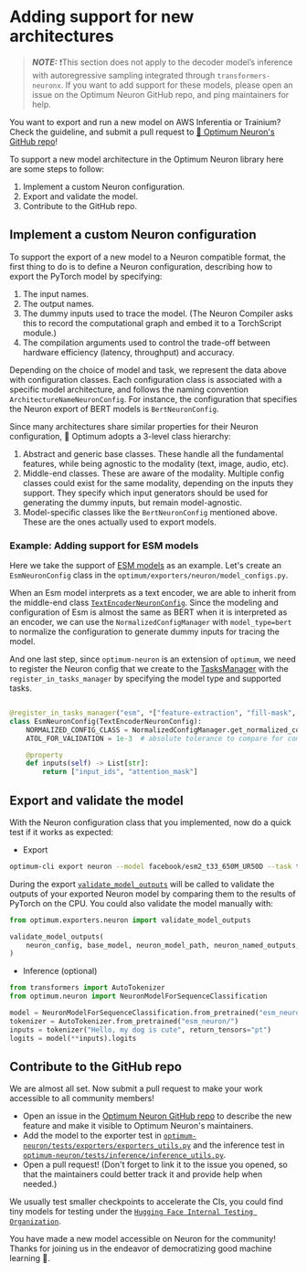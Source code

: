 <!--Copyright 2024 The HuggingFace Team. All rights reserved.

Licensed under the Apache License, Version 2.0 (the "License"); you may not use this file except in compliance with
the License. You may obtain a copy of the License at

http://www.apache.org/licenses/LICENSE-2.0

Unless required by applicable law or agreed to in writing, software distributed under the License is distributed on
an "AS IS" BASIS, WITHOUT WARRANTIES OR CONDITIONS OF ANY KIND, either express or implied. See the License for the
specific language governing permissions and limitations under the License.
-->

# Adding support for new architectures



> **_NOTE:_** ❗This section does not apply to the decoder model’s inference with autoregressive sampling integrated through `transformers-neuronx`. If you want to add support for these models, please open an issue on the Optimum Neuron GitHub repo, and ping maintainers for help.

You want to export and run a new model on AWS Inferentia or Trainium? Check the guideline, and submit a pull request to [🤗 Optimum Neuron's GitHub repo](https://github.com/huggingface/optimum-neuron/)! 

To support a new model architecture in the Optimum Neuron library here are some steps to follow:

1. Implement a custom Neuron configuration.
2. Export and validate the model.
3. Contribute to the GitHub repo. 

## Implement a custom Neuron configuration

To support the export of a new model to a Neuron compatible format, the first thing to do is to define a Neuron configuration, describing how to export the PyTorch model by specifying:

1. The input names.
2. The output names.
3. The dummy inputs used to trace the model. (The Neuron Compiler asks this to record the computational graph and embed it to a TorchScript module.)
4. The compilation arguments used to control the trade-off between hardware efficiency (latency, throughput) and accuracy.

Depending on the choice of model and task, we represent the data above with configuration classes. Each configuration class is associated with
a specific model architecture, and follows the naming convention `ArchitectureNameNeuronConfig`. For instance, the configuration that specifies the Neuron
export of BERT models is `BertNeuronConfig`.

Since many architectures share similar properties for their Neuron configuration, 🤗 Optimum adopts a 3-level class hierarchy:

1. Abstract and generic base classes. These handle all the fundamental features, while being agnostic to the modality (text, image, audio, etc).
2. Middle-end classes. These are aware of the modality. Multiple config classes could exist for the same modality, depending on the inputs they support. They specify which input generators should be used for generating the dummy inputs, but remain model-agnostic.
3. Model-specific classes like the `BertNeuronConfig` mentioned above. These are the ones actually used to export models.

### Example: Adding support for ESM models

Here we take the support of [ESM models](https://huggingface.co/docs/transformers/model_doc/esm#esm) as an example. Let's create an `EsmNeuronConfig` class in the `optimum/exporters/neuron/model_configs.py`.

When an Esm model interprets as a text encoder, we are able to inherit from the middle-end class [`TextEncoderNeuronConfig`](https://github.com/huggingface/optimum-neuron/blob/v0.0.18/optimum/exporters/neuron/config.py#L36). 
Since the modeling and configuration of Esm is almost the same as BERT when it is interpreted as an encoder, we can use the `NormalizedConfigManager` with `model_type=bert` to normalize the configuration to generate dummy inputs for tracing the model.

And one last step, since `optimum-neuron` is an extension of `optimum`, we need to register the Neuron config that we create to the [TasksManager](https://huggingface.co/docs/optimum/main/en/exporters/task_manager#optimum.exporters.TasksManager) with the `register_in_tasks_manager` by specifying the model type and supported tasks.

```python

@register_in_tasks_manager("esm", *["feature-extraction", "fill-mask", "text-classification", "token-classification"])
class EsmNeuronConfig(TextEncoderNeuronConfig):
    NORMALIZED_CONFIG_CLASS = NormalizedConfigManager.get_normalized_config_class("bert")
    ATOL_FOR_VALIDATION = 1e-3  # absolute tolerance to compare for comparing model on CPUs

    @property
    def inputs(self) -> List[str]:
        return ["input_ids", "attention_mask"]

```

## Export and validate the model

With the Neuron configuration class that you implemented, now do a quick test if it works as expected:

* Export

```bash
optimum-cli export neuron --model facebook/esm2_t33_650M_UR50D --task text-classification --batch_size 1 --sequence_length 16 esm_neuron/
```

During the export [`validate_model_outputs`](https://github.com/huggingface/optimum-neuron/blob/7b18de9ddfa5c664c94051304c651eaf855c3e0b/optimum/exporters/neuron/convert.py#L136) will be called to validate the outputs of your exported Neuron model by comparing them to the results of PyTorch on the CPU. You could also validate the model manually with:

```python
from optimum.exporters.neuron import validate_model_outputs

validate_model_outputs(
    neuron_config, base_model, neuron_model_path, neuron_named_outputs, neuron_config.ATOL_FOR_VALIDATION
)
```

* Inference (optional)

```python
from transformers import AutoTokenizer
from optimum.neuron import NeuronModelForSequenceClassification

model = NeuronModelForSequenceClassification.from_pretrained("esm_neuron/")
tokenizer = AutoTokenizer.from_pretrained("esm_neuron/")
inputs = tokenizer("Hello, my dog is cute", return_tensors="pt")
logits = model(**inputs).logits
```

## Contribute to the GitHub repo

We are almost all set. Now submit a pull request to make your work accessible to all community members!

* Open an issue in the [Optimum Neuron GitHub repo](https://github.com/huggingface/optimum-neuron/issues) to describe the new feature and make it visible to Optimum Neuron's maintainers.
* Add the model to the exporter test in [`optimum-neuron/tests/exporters/exporters_utils.py`](https://github.com/huggingface/optimum-neuron/blob/v0.0.18/tests/exporters/exporters_utils.py) and the inference test in [`optimum-neuron/tests/inference/inference_utils.py`](https://github.com/huggingface/optimum-neuron/blob/v0.0.18/tests/inference/inference_utils.py).
* Open a pull request! (Don't forget to link it to the issue you opened, so that the maintainers could better track it and provide help when needed.)


<Tip>

We usually test smaller checkpoints to accelerate the CIs, you could find tiny models for testing under the [`Hugging Face Internal Testing Organization`](https://huggingface.co/hf-internal-testing).

</Tip>

You have made a new model accessible on Neuron for the community! Thanks for joining us in the endeavor of democratizing good machine learning 🤗.